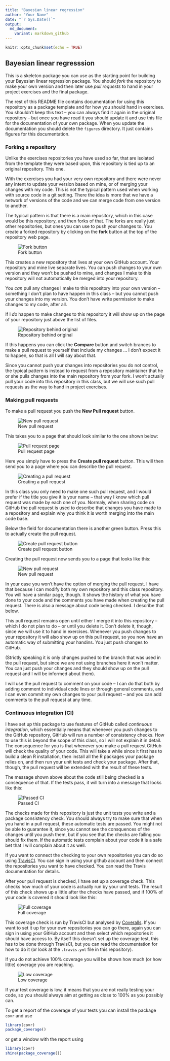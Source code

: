 ```yaml
---
title: "Bayesian linear regression"
author: "Your Name"
date: "`r Sys.Date()`"
output:
  md_document:
    variant: markdown_github
---
```


```r
knitr::opts_chunk$set(echo = TRUE)
```

## Bayesian linear regresssion

This is a skeleton package you can use as the starting point for building your Bayesian linear regression package. You should *fork* the repository to make your own version and then later use *pull requests* to hand in your project exercises and the final package.

The rest of this README file contains documentation for using this repository as a package template and for how you should hand in exercises. You shouldn't keep this text -- you can always find it again in the original repository -- but once you have read it you should update it and use this file for the documentation of your own package. When you update the documentation you should delete the `figures` directory. It just contains figures for this documentation.

### Forking a repository

Unlike the exercises repositories you have used so far, that are isolated from the template they were based upon, this repository is tied up to an original repository. This one.

With the exercises you had your very own repository and there were never any intent to update your version based on mine, or of merging your changes with my code. This is not the typical pattern used when working with source code in a git setting. There the idea is more that we have a network of versions of the code and we can merge code from one version to another.

The typical pattern is that there is a main repository, which in this case would be this repository, and then forks of that. The forks are really just other repositories, but ones you can use to push your changes to. You create a forked repository by clicking on the **fork** button at the top of the repository web page.

![Fork button](figures/fork.png)

This creates a new repository that lives at your own GitHub account. Your repository and mine live separate lives. You can push changes to your own version and they won't be pushed to mine, and changes I make to this repository will not automatically be merged into your repository.

You *can* pull any changes I make to this repository into your own version -- something I don't plan to have happen in this class -- but you cannot push your changes into my version. You don't have write permission to make changes to my code, after all.

If I *do* happen to make changes to this repository it will show up on the page of your repository just above the list of files.

![Repository behind original](figures/behind.png)

If this happens you can click the **Compare** button and switch brances to make a pull request to yourself that include my changes ... I don't expect it to happen, so that is all I will say about that.

Since you cannot push your changes into repositories you do not control, the typical pattern is instead to request from a repository maintainer that he or she pulls changes into the main repository from your fork. I won't actually pull your code into this repository in this class, but we will use such pull requests as the way to hand in project exercises.

### Making pull requests

To make a pull request you push the **New Pull request** button.

![New pull request](figures/new-pull-request.png)

This takes you to a page that should look similar to the one shown below:

![Pull request page](figures/new-pull-request-first-page.png)

Here you simply have to press the **Create pull request** button. This will then send you to a page where you can describe the pull request.

![Creating a pull request](figures/creating-pull-request.png)

In this class you only need to make one such pull request, and I would prefer if the title you give it is your name -- that way I know which pull request was made by each one of you. Normaly, when sharing code on GitHub the pull request is used to describe that changes you have made to a repository and explain why you think it is worth merging into the main code base.

Below the field for documentation there is another green button. Press this to actually create the pull request.

![Create pull request button](figures/create-button.png)

Creating the pull request now sends you to a page that looks like this:

![New pull request](figures/pull-request.png)

In your case you won't have the option of merging the pull request. I have that because I can modify both my own repository and this class repository. You will have a similar page, though. It shows the history of what you have done to your code and the comments you have made when creating the pull request.  There is also a message about code being checked. I describe that below.

This pull request remains open until either I merge it into this repository -- which I do not plan to do -- or until you delete it. Don't delete it, though, since we will use it to hand in exercises. Whenever you push changes to your repository it will also show up on this pull request, so you now have an automatic way of submitting your handins. You just push changes to GitHub.

(Strictly speaking it is only changes pushed to the branch that was used in the pull request, but since we are not using branches here it won't matter. You can just push your changes and they should show up on the pull request and I will be informed about them).

I will use the pull request to comment on your code -- I can do that both by adding comment to individual code lines or through general comments, and I can even commit my own changes to your pull request -- and you can add comments to the pull request at any time.


### Continuous integration (CI)

I have set up this package to use features of GitHub called *continuous integration*, which essentially means that whenever you push changes to the GitHub repository, GitHub will run a number of consistency checks. How to use this is beyond the scope of this class, so I will not explain it in detail. The consequence for you is that whenever you make a pull request GitHub will check the quality of your code. This will take a while since it first has to build a clean R installation, then install all the R packages your package relies on, and then run your unit tests and check your package. After that, though, the pull request will be extended with the result of these tests.

The message shown above about the code still being checked is a consequence of that. If the tests pass, it will turn into a message that looks like this:

![Passed CI](figures/passed-CI.png)

The checks made for this repository is just the unit tests you write and a package consistency check. You should always try to make sure that when you hand in a pull request, these automatic tests are passed. You might not be able to guarantee it, since you cannot see the consquences of the changes until you push them, but if you see that the checks are failing you should fix them. If the automatic tests complain about your code it is a safe bet that I will complain about it as well.

If you want to connect the checking to your own repositories you can do so using [TravisCI](http://www.travis-ci.com). You can sign in using your github account and then connect the repositories you want to have checked. You can read the Travis documentation for details.

After your pull request is checked, I have set up a coverage check. This checks how much of your code is actually run by your unit tests. The result of this check shows up a little after the checks have passed, and if 100% of your code is covered it should look like this:

![Full coverage](figures/full-coverage.png)

This coverage check is run by TravisCI but analysed by [Coveralls](https://coveralls.io/). If you want to set it up for your own repositories you can go there, again you can sign in using your GitHub account and then select which repositories it should have access to. By itself this doesn't set up the coverage test, this has to be done through TravisCI, but you can read the documentation for how to do it (or look at the `.travis.yml` file in this repository).

If you do not achieve 100% coverage you will be shown how much (or how little) coverage you are reaching.

![Low coverage](figures/no-coverage.png)

If your test coverage is low, it means that you are not really testing your code, so you should always aim at getting as close to 100% as you possibly can.

To get a report of the coverage of your tests you can install the package `covr` and use

```r
library(covr)
package_coverage()
```

or get a window with the report using

```r
library(covr)
shine(package_coverage())
```

